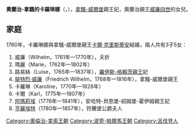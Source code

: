 {{Unreferenced|time=2020-10-17T11:55:11+00:00}}
{{Infobox royalty
| name        = 奧蘭治-拿騷的卡羅琳娜
| title       = 拿騷-威爾堡親王妃
| image       = Portrait of Carolina van Oranje-Nassau, PF de la Croix.jpg
| birth_date  = {{birth date|1743|2|28|df=y}}
| birth_place = [[呂伐登|雷瓦登]]
| death_date  = {{death date and age|1787|5|6|1743|2|28|df=y}}
| death_place = [[基希海姆博兰登|基希海姆博兰登]]
| house       = [[奧蘭治-拿騷王朝|奧蘭治-拿騷王朝]]
| father      = [[威廉四世_(奧蘭治)|威廉四世]]
| mother      = [[安妮長公主_(奧蘭治親王妃)|英國的安妮]]
| religion    = [[加爾文主義|歸正宗]]
}}
'''奧蘭治-拿騷的卡羅琳娜'''（{{lang-nl|Carolina van Oranje-Nassau}}，{{bd|1743年|2月28日|1787年|5月6日}}），[[拿騷-威爾堡|拿騷-威爾堡]]親王妃，奧蘭治親王[[威廉四世_(奧蘭治)|威廉四世]]的女兒。

== 家庭 ==
1760年，卡羅琳娜與拿騷-威爾堡親王[[卡爾·克里斯蒂安|卡爾·克里斯蒂安]]結婚，兩人共有3子5女：
# 威廉（Wilhelm，1761年—1770年），夭折
# 瑪麗（Marie，1762年—1802年）
# 路易絲（Luise，1765年—1837年），[[亨利十三世_(羅伊斯-格賴茨)|羅伊斯-格賴茨親王]]妃
# [[腓特烈·威廉_(拿騷-威爾堡)|腓特烈·威廉]]（Friedrich Wilhelm，1768年—1816年），拿騷-威爾堡親王
# 卡羅琳（Karoline，1770年—1828年）
# 卡爾（Karl，1775年—1807年）
# [[拿騷-威爾堡的阿瑪莉埃|阿瑪莉埃]]（1776年—1841年），安哈特-貝恩堡-紹姆堡-霍伊姆親王妃
# [[拿騷-威爾堡的亨麗埃特_(1780-1857)|亨麗埃特]]（1780年—1857年），符騰堡公爵夫人

[[Category:奧倫治-拿索王朝|Category:奧倫治-拿索王朝]]
[[Category:波旁-帕爾馬王朝|Category:波旁-帕爾馬王朝]]
[[Category:呂伐登人|Category:呂伐登人]]